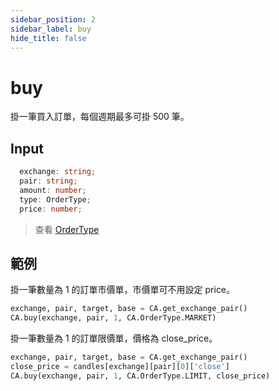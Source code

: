 ```yaml
---
sidebar_position: 2
sidebar_label: buy
hide_title: false
---
```



# buy

掛一筆買入訂單，每個週期最多可掛 500 筆。

## Input

```typescript
  exchange: string;
  pair: string;
  amount: number;
  type: OrderType;
  price: number;
```
> 查看 [OrderType](/docs/documentation/python/ca-objects/order-type)


## 範例

掛一筆數量為 1 的訂單市價單，市價單可不用設定 price。

```python
exchange, pair, target, base = CA.get_exchange_pair()
CA.buy(exchange, pair, 1, CA.OrderType.MARKET)
```

掛一筆數量為 1 的訂單限價單，價格為 close_price。

```python
exchange, pair, target, base = CA.get_exchange_pair()
close_price = candles[exchange][pair][0]['close']
CA.buy(exchange, pair, 1, CA.OrderType.LIMIT, close_price)
```
